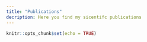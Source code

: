 ```yaml
---
title: "Publications"
decription: Here you find my sicentifc publications
---
```


```r
knitr::opts_chunk$set(echo = TRUE)
```

